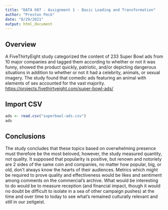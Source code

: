 ```yaml
---
title: "DATA 607 - Assignment 1 - Basic Loading and Transformation"
author: "Preston Peck"
date: "8/29/2021"
output: html_document
---
```


## Overview

A FiveThirtyEight study categorized the content of 233 Super Bowl ads from 10 major companies and tagged them according to whether or not it was funny, showed the product quickly, patriotic, and/or depicting dangerous situations in addition to whether or not it had a celebrity, animals, or sexual imagery. The study found that comedic ads featuring an animal with elements of sex accounted for the vast majority. <https://projects.fivethirtyeight.com/super-bowl-ads/>

## Import CSV

```r
ads <- read.csv("superbowl-ads.csv")
ads
```

## Conclusions

The study concludes that these topics based on overwhelming presence must therefore be the most beloved, however, the study measured quantity, not quality. It supposed that popularity is positive, but renown and notoriety are 2 sides of the same coin and companies, no matter how popular, big, or old, don't always know the hearts of their audiences. Metrics which might be required to prove quality and effectiveness would be likes and sentiment among comments on the commercial's archive. What would be interesting to do would be to measure reception (and financial impact, though it would no doubt be difficult to isolate in a sea of other campaign pushes) at the time and over time to today to see what's remained culturally relevant and still in our zeitgeist.